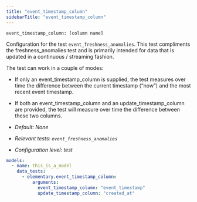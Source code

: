 ```yaml
---
title: "event_timestamp_column"
sidebarTitle: "event_timestamp_column"
---
```

<Snippet file="ai-generate-test.mdx" />

`event_timestamp_column: [column name]`

Configuration for the test `event_freshness_anomalies`.
This test compliments the freshness_anomalies test and is primarily intended for data that is updated in a continuous / streaming fashion.

The test can work in a couple of modes:

- If only an event_timestamp_column is supplied, the test measures over time the difference between the current timestamp (“now”) and the most recent event timestamp.
- If both an event_timestamp_column and an update_timestamp_column are provided, the test will measure over time the difference between these two columns.

- _Default: None_
- _Relevant tests: `event_freshness_anomalies`_
- _Configuration level: test_

<RequestExample>

```yml test
models:
  - name: this_is_a_model
    data_tests:
      - elementary.event_timestamp_column:
          arguments:
            event_timestamp_column: "event_timestamp"
            update_timestamp_column: "created_at"
```

</RequestExample>

